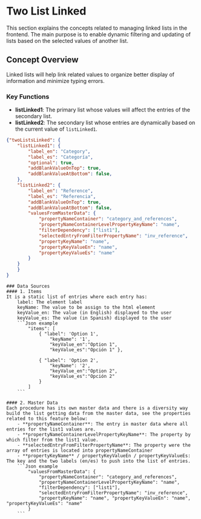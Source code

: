
<Meta title="TRAZiT Actions/Dialogs/Generic Dialog/TwoList Linked" />

# Two List Linked

This section explains the concepts related to managing linked lists in the frontend.
The main purpose is to enable dynamic filtering and updating of lists based on the selected values of another list.

## Concept Overview

Linked lists will help link related values ​​to organize better display of information and minimize typing errors.

### Key Functions

- **listLinked1**: The primary list whose values will affect the entries of the secondary list.
- **listLinked2**: The secondary list whose entries are dynamically based on the current value of `listLinked1`.



```Json example
{"twoListsLinked": {
	"listLinked1": {
		"label_en": "Category", 
		"label_es": "Categoría", 
		"optional": true,
		"addBlankValueOnTop": true, 
		"addBlankValueAtBottom": false,	 					  
	},
	"listLinked2": {
		"label_en": "Reference", 
		"label_es": "Referencia",
		"addBlankValueOnTop": true, 
		"addBlankValueAtBottom": false,
		"valuesFromMasterData": {
			"propertyNameContainer": "category_and_references",
			"propertyNameContainerLevelPropertyKeyName": "name",
			"filterDependency": ["list1"],
			"selectedEntryFromFilterPropertyName": "inv_reference",
			"propertyKeyName": "name", 
			"propertyKeyValueEn": "name", 
			"propertyKeyValueEs": "name"				
		}					  
	}
	}		
}
 ```
	### Data Sources
	#### 1. Items 
	It is a static list of entries where each entry has:
		label: The element label
		keyName: The value to be assign to the html element
		keyValue_en: The value (in English) displayed to the user
		keyValue_es: The value (in Spanish) displayed to the user
		```Json example
			"items": [
				{ "label": 'Option 1',
					"keyName": '1', 
					"keyValue_en":"Option 1", 
					"keyValue_es":"Opción 1" },
					
				{ "label": 'Option 2',
					"keyName": '2', 
					"keyValue_en":"Option 2", 
					"keyValue_es":"Opción 2" 
				}		
			]	
		```			

 	#### 2. Master Data
	Each procedure has its own master data and there is a diversity way build the list getting data from the master data, see the properties related to this feature below:
		- **propertyNameContainer**: The entry in master data where all entries for the list1 values are.
		- **propertyNameContainerLevelPropertyKeyName**: The property by which filter from the list1 value.
		- **selectedEntryFromFilterPropertyName**: The property were the array of entries is located into propertyNameContainer
		- **propertyKeyName** / propertyKeyValueEn / propertyKeyValueEs: The key and the two labels (en/es) to push into the list of entries.
		```Json example
			"valuesFromMasterData": {
				"propertyNameContainer": "category_and_references",
				"propertyNameContainerLevelPropertyKeyName": "name",
				"filterDependency": ["list1"],
				"selectedEntryFromFilterPropertyName": "inv_reference",
				"propertyKeyName": "name", "propertyKeyValueEn": "name", "propertyKeyValueEs": "name"				
			}	
		```		